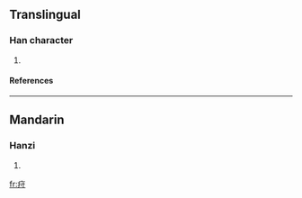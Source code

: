 ==Translingual==
===Han character===
{{Han char|rn=104|rad=疒|as=03|sn=8|four=|canj=大木戈 (KDI), X大木戈 (XKDI)}}
# {{defn|Han|sort=疒03}}
====References====
{{Han ref|kx=0769.140|dkj=22034|dj=1179.170|hdz=42660.070|uh=759B|ud=30107}}

----
==Mandarin==
===Hanzi===
{{cmn-hanzi|pin=[[zhǒu]] ([[zhou3]])|wg=chou<sup>3</sup>}}
# {{defn|Mandarin}}

[[fr:疛]]